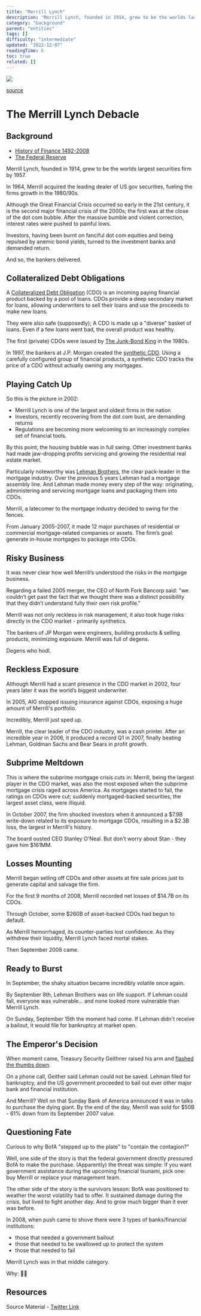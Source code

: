 ```yaml
---
title: "Merrill Lynch"
description: "Merrill Lynch, founded in 1914, grew to be the worlds largest securities firm by 1957."
category: "background"
parent: "entities"
tags: []
difficulty: "intermediate"
updated: "2022-12-07"
readingTime: 6
toc: true
related: []
---
```


![](/images/merrill-lynch-banner.webp)

[source](https://marketrealist.com/p/what-happened-to-merrill-lynch/)

# The Merrill Lynch Debacle

## Background

*   [History of Finance 1492-2008](http://inevitableeth.com/home/background/history-finance)
*   [The Federal Reserve](http://inevitableeth.com/home/background/federal-reserve)

Merrill Lynch, founded in 1914, grew to be the worlds largest securities firm by 1957. 

In 1964, Merrill acquired the leading dealer of US gov securities, fueling the firms growth in the 1980/90s. 

Although the Great Financial Crisis occurred so early in the 21st century, it is the second major financial crisis of the 2000s; the first was at the close of the dot com bubble. After the massive bumble and violent correction, interest rates were pushed to painful lows. 

Investors, having been burnt on fanciful dot com equities and being repulsed by anemic bond yields, turned to the investment banks and demanded return. 

And so, the bankers delivered. 

## Collateralized Debt Obligations

A [Collateralized Debt Obligation](https://en.wikipedia.org/wiki/Collateralized_debt_obligation) (CDO) is an incoming paying financial product backed by a pool of loans. CDOs provide a deep secondary market for loans, allowing underwriters to sell their loans and use the proceeds to make new loans. 

They were also safe (supposedly); A CDO is made up a "diverse" basket of loans. Even if a few loans went bad, the overall product was healthy. 

The first (private) CDOs were issued by [The Junk-Bond King](https://en.wikipedia.org/wiki/Michael_Milken) in the 1980s. 

In 1997, the bankers at J.P. Morgan created the [synthetic CDO](https://en.wikipedia.org/wiki/Synthetic_CDO). Using a carefully configured group of financial products, a synthetic CDO tracks the price of a CDO without actually owning any mortgages. 

## Playing Catch Up

So this is the picture in 2002: 

*   Merrill Lynch is one of the largest and oldest firms in the nation
*   Investors, recently recovering from the dot com bust, are demanding returns
*   Regulations are becoming more welcoming to an increasingly complex set of financial tools.

By this point, the housing bubble was in full swing. Other investment banks had made jaw-dropping profits servicing and growing the residential real estate market. 

Particularly noteworthy was [Lehman Brothers](/background/lehman), the clear pack-leader in the mortgage industry. Over the previous 5 years Lehman had a mortgage assembly line. And Lehman made money every step of the way: originating, administering and servicing mortgage loans and packaging them into CDOs. 

Merrill, a latecomer to the mortgage industry decided to swing for the fences. 

From January 2005-2007, it made 12 major purchases of residential or commercial mortgage-related companies or assets. The firm’s goal: generate in-house mortgages to package into CDOs. 

## Risky Business

It was never clear how well Merrill’s understood the risks in the mortgage business. 

Regarding a failed 2005 merger, the CEO of North Fork Bancorp said: "we couldn’t get past the fact that we thought there was a distinct possibility that they didn’t understand fully their own risk profile." 

Merrill was not only reckless in risk management, it also took huge risks directly in the CDO market - primarily synthetics. 

The bankers of JP Morgan were engineers, building products & selling products, minimizing exposure. Merrill was full of degens. 

Degens who hodl.

## Reckless Exposure

Although Merrill had a scant presence in the CDO market in 2002, four years later it was the world’s biggest underwriter. 

In 2005, AIG stopped issuing insurance against CDOs, exposing a huge amount of Merrill's portfolio. 

Incredibly, Merrill just sped up. 

Merrill, the clear leader of the CDO industry, was a cash printer. After an incredible year in 2006, it produced a record Q1 in 2007, finally beating Lehman, Goldman Sachs and Bear Sears in profit growth. 

## Subprime Meltdown 

This is where the subprime mortgage crisis cuts in: Merrill, being the largest player in the CDO market, was also the most exposed when the subprime mortgage crisis raged across America. As mortgages started to fail, the ratings on CDOs were cut; suddenly mortgaged-backed securities, the largest asset class, were illiquid. 

In October 2007, the firm shocked investors when it announced a $7.9B write-down related to its exposure to mortgage CDOs, resulting in a $2.3B loss, the largest in Merrill's history. 

The board ousted CEO Stanley O'Neal. But don't worry about Stan - they gave him $161MM. 

## Losses Mounting

Merrill began selling off CDOs and other assets at fire sale prices just to generate capital and salvage the firm. 

For the first 9 months of 2008, Merrill recorded net losses of $14.7B on its CDOs. 

Through October, some $260B of asset-backed CDOs had begun to default. 

As Merrill hemorrhaged, its counter-parties lost confidence. As they withdrew their liquidity, Merrill Lynch faced mortal stakes. 

Then September 2008 came. 

## Ready to Burst

In September, the shaky situation became incredibly volatile once again. 

By September 8th, Lehman Brothers was on life support. If Lehman could fall, everyone was vulnerable... and none looked more vulnerable than Merrill Lynch. 

On Sunday, September 15th the moment had come. If Lehman didn't receive a bailout, it would file for bankruptcy at market open. 

## The Emperor's Decision

When moment came, Treasury Security Geithner raised his arm and [flashed the thumbs down](https://www.google.com/search?q=gladiator+emperor+thumbs+down&sxsrf=ALiCzsYwHUirS_CDKgD-3KOtvozCCm7Vjg:1669340402008&source=lnms&tbm=isch&sa=X&ved=2ahUKEwju1q7Nmcj7AhUEHkQIHUUVCs4Q_AUoAXoECAEQAw&biw=1114&bih=758&dpr=2).

On a phone call, Geither said Lehman could not be saved. Lehman filed for bankruptcy, and the US government proceeded to bail out ever other major bank and financial institution. 

And Merrill? Well on that Sunday Bank of America announced it was in talks to purchase the dying giant. By the end of the day, Merrill was sold for $50B - 61% down from its September 2007 value. 

## Questioning Fate

Curious to why BofA "stepped up to the plate" to "contain the contagion?" 

Well, one side of the story is that the federal government directly pressured BofA to make the purchase. (Apparently) the threat was simple: If you want government assistance during the upcoming financial tsunami, pick one: buy Merrill or replace your management team. 

The other side of the story is the survivors lesson: BofA was positioned to weather the worst volatility had to offer. It sustained damage during the crisis, but lived to fight another day. And to grow much bigger than it ever was before. 

In 2008, when push came to shove there were 3 types of banks/financial institutions: 

*   those that needed a government bailout
*   those that needed to be swallowed up to protect the system
*   those that needed to fail

Merrill Lynch was in that middle category. 

Why: 🤷‍♂️

## Resources

Source Material - [Twitter Link](https://twitter.com/logarithmicrex/status/1558900149853663232)

